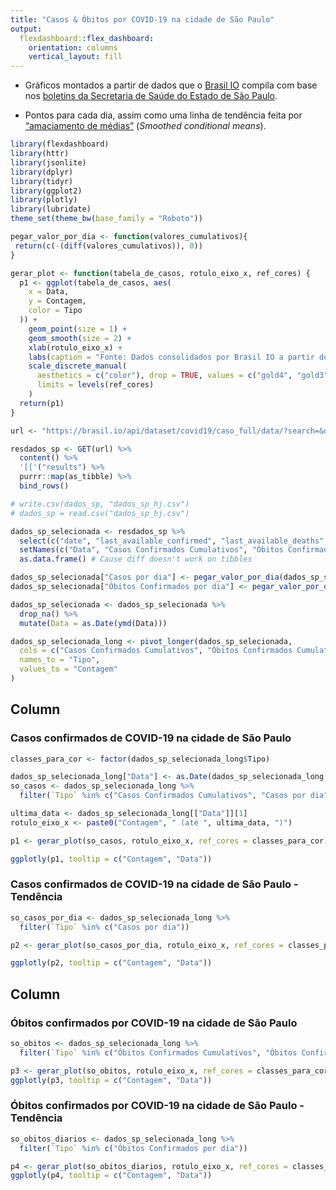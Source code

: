 ```yaml
---
title: "Casos & Óbitos por COVID-19 na cidade de São Paulo"
output: 
  flexdashboard::flex_dashboard:
    orientation: columns
    vertical_layout: fill
---
```


* Gráficos montados a partir de dados que o [Brasil IO](https://brasil.io) compila com base nos [boletins da Secretaria de Saúde do Estado de São Paulo](https://www.seade.gov.br/coronavirus/). 


* Pontos para cada dia, assim como uma linha de tendência feita por ["amaciamento de médias"](https://ggplot2.tidyverse.org/reference/geom_smooth.html) (*Smoothed conditional means*).

```r
library(flexdashboard)
library(httr)
library(jsonlite)
library(dplyr)
library(tidyr)
library(ggplot2)
library(plotly)
library(lubridate)
theme_set(theme_bw(base_family = "Roboto"))
```


```r

pegar_valor_por_dia <- function(valores_cumulativos){
 return(c(-(diff(valores_cumulativos)), 0))
}

gerar_plot <- function(tabela_de_casos, rotulo_eixo_x, ref_cores) {
  p1 <- ggplot(tabela_de_casos, aes(
    x = Data,
    y = Contagem,
    color = Tipo
  )) +
    geom_point(size = 1) +
    geom_smooth(size = 2) +
    xlab(rotulo_eixo_x) +
    labs(caption = "Fonte: Dados consolidados por Brasil IO a partir dos boletins da prefeitura ") +
    scale_discrete_manual(
      aesthetics = c("color"), drop = TRUE, values = c("gold4", "gold3", "firebrick4", "firebrick3"),
      limits = levels(ref_cores)
    )
  return(p1)
}

```

```r
url <- "https://brasil.io/api/dataset/covid19/caso_full/data/?search=&date=&state=&city=S%C3%A3o+Paulo&place_type=&is_last=&city_ibge_code=&order_for_place="

resdados_sp <- GET(url) %>% 
  content() %>% 
  '[['("results") %>% 
  purrr::map(as_tibble) %>% 
  bind_rows()

# write.csv(dados_sp, "dados_sp_hj.csv")
# dados_sp = read.csv("dados_sp_hj.csv")

dados_sp_selecionada <- resdados_sp %>% 
  select(c("date", "last_available_confirmed", "last_available_deaths", "order_for_place")) %>% 
  setNames(c("Data", "Casos Confirmados Cumulativos", "Óbitos Confirmados Cumulativos", "Dia de contagem")) %>% 
  as.data.frame() # Cause diff doesn't work on tibbles

dados_sp_selecionada["Casos por dia"] <- pegar_valor_por_dia(dados_sp_selecionada[, "Casos Confirmados Cumulativos"]) 
dados_sp_selecionada["Óbitos Confirmados por dia"] <- pegar_valor_por_dia(dados_sp_selecionada[, "Óbitos Confirmados Cumulativos"]) 
```

```r
dados_sp_selecionada <- dados_sp_selecionada %>% 
  drop_na() %>% 
  mutate(Data = as.Date(ymd(Data)))
```

```r
dados_sp_selecionada_long <- pivot_longer(dados_sp_selecionada,
  cols = c("Casos Confirmados Cumulativos", "Óbitos Confirmados Cumulativos", "Casos por dia", "Óbitos Confirmados por dia"),
  names_to = "Tipo",
  values_to = "Contagem"
)
```

Column {data-width=500}
-----------------------------------------------------------------------

### Casos confirmados de COVID-19 na cidade de São Paulo

```r
classes_para_cor <- factor(dados_sp_selecionada_long$Tipo)

dados_sp_selecionada_long["Data"] <- as.Date(dados_sp_selecionada_long[["Data"]])
so_casos <- dados_sp_selecionada_long %>% 
  filter(`Tipo` %in% c("Casos Confirmados Cumulativos", "Casos por dia"))

ultima_data <- dados_sp_selecionada_long[["Data"]][1]
rotulo_eixo_x <- paste0("Contagem", " (até ", ultima_data, ")")

p1 <- gerar_plot(so_casos, rotulo_eixo_x, ref_cores = classes_para_cor)

ggplotly(p1, tooltip = c("Contagem", "Data"))
```

### Casos confirmados de COVID-19 na cidade de São Paulo - Tendência

```r
so_casos_por_dia <- dados_sp_selecionada_long %>%
  filter(`Tipo` %in% c("Casos por dia"))

p2 <- gerar_plot(so_casos_por_dia, rotulo_eixo_x, ref_cores = classes_para_cor)

ggplotly(p2, tooltip = c("Contagem", "Data"))
```

Column {data-width=500}
-----------------------------------------------------------------------

### Óbitos confirmados por COVID-19 na cidade de São Paulo

```r
so_obitos <- dados_sp_selecionada_long %>% 
  filter(`Tipo` %in% c("Óbitos Confirmados Cumulativos", "Óbitos Confirmados por dia"))

p3 <- gerar_plot(so_obitos, rotulo_eixo_x, ref_cores = classes_para_cor)
ggplotly(p3, tooltip = c("Contagem", "Data"))
```

### Óbitos confirmados por COVID-19 na cidade de São Paulo - Tendência

```r
so_obitos_diarios <- dados_sp_selecionada_long %>% 
  filter(`Tipo` %in% c("Óbitos Confirmados por dia"))

p4 <- gerar_plot(so_obitos_diarios, rotulo_eixo_x, ref_cores = classes_para_cor)
ggplotly(p4, tooltip = c("Contagem", "Data"))
```
